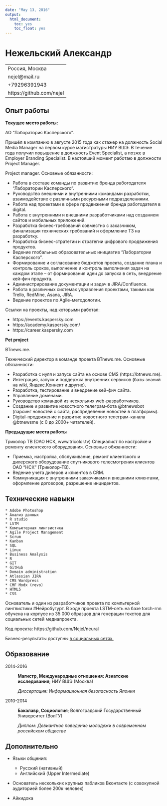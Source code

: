 ```yaml
---
date: "May 13, 2016"
output:
  html_document:
    toc: yes
    toc_float: yes
---
```


Нежельский Александр
============

-----------------------------------------------
Россия, Москва      
nejel@mail.ru
+79296391943
https://github.com/nejel
-----------------------------------------------


Опыт работы
----------

**Текущее место работы:**

АО "Лаборатория Касперского".

Пришёл в компанию в августе 2015 года как стажер на должность Social Media Manager на первом курсе магистратуры НИУ ВШЭ. В течение года получил повышение в должность Event Specialist, а позже в Employer Branding Specialist. В настояший момент работаю в должности Project Manager.

Project manager. Основные обязанности:

- Работа в составе команды по развитию бренда работодателя "Лаборатории Касперского".
- Руководство внешними и внутренними командами разработки, взаимодействие с различными ресурсными подразделениями.
- Работа над проектами в сфере продвижения бренда работодателя в digital. 
- Работа с внутренними и внешними разработчиками над созданием сайтов и мобильных приложений. 
- Разработка бизнес-требований совместно с заказчиком, финализация технических требований и оформление ТЗ на разработку.
- Разработка бизнес-стратегии и стратегии цифрового продвижения продуктов. 
- Ведение глобальных образовательных инициатив "Лаборатории Касперского". 
- Формирование и согласование бюджетов проекта, создание плана и контроль сроков, выполнение и контроль выполнения задач на каждом этапе -- от формирования идеи до запуска в сеть, внедрение кей-фич продукта.
- Администрирование документации и задач в JIRA/Confluence.
- Работа в различных системах управления проектами, такими как Trello, RedMine, Asana, JIRA.
- Ведение проектов по Agile-методологии.

Ссылки на проекты, над которыми работал:

* https://events.kaspersky.com
* https://academy.kaspersky.com/
* https://career.kaspersky.com

**Pet project**

BTnews.me.

Технический директор в команде проекта BTnews.me. Основные обязанности:

- Разработка с нуля и запуск сайта на основе CMS (https://btnews.me).
- Интеграция, запуск и поддержка внутренних сервисов (базы знаний на wiki, Яндекс.Коннект и другие).
- Разработка, тестирование и внедрение кей-фич сайта.
- Управление доменами.
- Руководство командой из нескольких web-разработчиков.
- Создание и развитие новостного телеграм-бота @btnewsbot (парсинг новостей с сайта, распределение новостей в платформы).
- Digital-продвижение и развитие новостного телеграм-канала @btnewsme (с 0 до 2000+ читателей).

**Предыдущие места работы**

Триколор ТВ (ОАО НСК, www.tricolor.tv)
Специалист по настройке и ремонту клиентского оборудования. Основные обязанности:

- Приемка, настройка, обслуживание, ремонт клиентского и дилерского оборудование спутникового телесмотрения клиентов ОАО "НСК" (Триколор-ТВ).
- Ведение учета дилеров и клиентов в CRM.
- Коммуникация с внутренними заказчиками и внешними клиентами, оформление договоров, разрешение инцидентов.


Технические навыки
--------------------

    * Adobe Photoshop
    * Анализ данных
    * R studio
    * LSTM
    * Компьютерная лингвистика
    * Agile Project Management
    * Scrum 
    * Kanban
    * SQL
    * Linux
    * Business Analysis
    * R
    * GIT
    * GitHub
    * Domain administration
    * Atlassian JIRA
    * CMS Wordpress
    * CMF Modx (revo)
    * HTML5
    * CSS

Основатель и один из разработчиков проекта по компьтерной лингвистики #Нейробугурт. 
В ходе проекта LSTM-сеть на базе torch-rnn обучена на корпусе из 35 000 образцов для генерации текстов для социальных сетей медиапроекта.

Код проекта: https://github.com/Nejel/neural

Бизнес-результаты доступны [в социальных сетях.](https://vk.com/topic-57536014_34843046)


Образование
---------

2014-2016
:   **Магистр, Международные отношения: Азиатские исследования**; НИУ ВШЭ (Москва)

    *Диссертация: Информационная безопасность Японии*
    
2010-2014
:   **Бакалавр, Социология**; Волгоградский Государственный Университет (ВолГУ)

    *Диплом: Девиантное поведение молодежи в современном российском обществе*


Дополнительно
----------------------------------------

* Языки общения:

     * Русский (нативный)
     * Английский (Upper Intermediate)

* Основатель нескольких крупных пабликов Вконтакте (с совокупной аудиторией более 200к человек)

* Айкидока